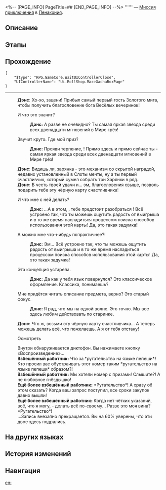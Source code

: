 <%-- [PAGE_INFO]
PageTitle=##
[END_PAGE_INFO] --%>
{{Дополнить|Диалоги.}}
{{Миссия Инфобокс
|id              = 4040303
|Название        = 
|Изображение     = Миссия .png
|Тип             = Миссия приключения
|Событие         = 
|Глава           = 
|Условия         = Завершена {{cx}}<!--Hidden Mission ID 4040318-->
|Персонажи       = Взбешённый работник; Дэнс; Ещё более взбешённый работник; Первопроходец
|СтартЛокация    = [[Пенакония]] — [[Золотой миг]]
|Мир             = Пенакония
|Предыдущая      = 
|Следующая       = 
|Награды         = Золотой жетон Айдена (лимитированный)*1
}}
'''''' — [[Миссия приключения]] в [[Пенакония]].

==Описание==
{{Описание|<!--официальное описание из Перекрёстка судеб-->}}

==Этапы==


==Прохождение==
{{Дополнить}}
<pre>{
	"$type": "RPG.GameCore.WaitUIControllerClose",
	"UIControllerName": "Ui.RollShop.MazeGachaBoxPage"
}</pre>
----
:'''Дэнс:''' Хо-хо, зацени! Прибыл самый первый гость Золотого мига, чтобы получить благословение бога Весёлых вечеринок!
:{{Диалог|Стрелка}} И что это значит?
::'''Дэнс:''' А разве не очевидно? Ты самая яркая звезда среди всех двенадцати мгновений в Мире грёз!
:{{Диалог|Стрелка}} Звучит круто. Где мой приз?
::'''Дэнс:''' Прояви терпение, {{MC|ж=подруга|м=дружище}}! Прямо здесь и прямо сейчас ты - самая яркая звезда среди всех двенадцати мгновений в Мире грёз!
:'''Дэнс:''' Видишь ли, зарянка - это механизм со скрытой наградой, недавно установленный в Слоты мечты, ну а ты первый счастливчик, который сумел собрать три Зарянки в ряд.
:'''Дэнс:''' В честь твоей удачи и... эм, благословения свыше, позволь подарить тебе эту чёрную карту счастливчика!
:{{Диалог|Стрелка}} И что мне с ней делать?
::'''Дэнс:''' ...А в этом, {{MC|ж=подруга|м=дружище}}, тебе предстоит разобраться {{MC|ж=самой|м=самому}}! Всё устроено так, что ты можешь ощутить радость от выигрыша и в то же время насладиться процессом поиска способов использования этой карты! Да, это такая задумка!
:{{Диалог|Стрелка}} А можно мне что-нибудь попрактичнее?!
::'''Дэнс:''' Эм... Всё устроено так, что ты можешь ощутить радость от выигрыша и в то же время насладиться процессом поиска способов использования этой карты! Да, это такая задумка!
:{{Диалог|Стрелка}} Эта концепция устарела.
::'''Дэнс:''' Да как у тебя язык повернулся? Это классическое оформление. Классика, понимаешь?
:{{Диалог|Стрелка}} Мне придётся читать описание предмета, верно? Это старый фокус.
::'''Дэнс:''' Я рад, что мы на одной волне. Это точно. Мы все здесь любим действовать по старинке.
:'''Дэнс:''' Что ж, возьми эту чёрную карту счастливчика... А теперь можешь делать всё, что пожелаешь. А я от тебя отстану!

:{{Диалог|?}} Осмотреть
:Внутри обнаруживается диктофон. Вы нажимаете кнопку «Воспроизведение»...
:'''Взбешённый работник:''' Что за *ругательство на языке пепеши*! Кто просил вас обустраивать этот номер таким *ругательство на языке пепеши* образом?!
:'''Взбешённый работник:''' Мы хотели номер с призами! Слышите?! А не любовное гнёздышко!
:'''Ещё более взбешённый работник:''' *Ругательство*! А сразу об этом сказать? Когда ваш запрос поступил, все сроки закупок давно вышли!
:'''Ещё более взбешённый работник:''' Когда нет чётких указаний, всё, что я могу, - делать всё по-своему... Разве это моя вина? *Ругательство*!
:...Запись внезапно прекращается. Вы на 60% уверены, что эти двое здесь подрались.
{{Диалог Конец}}

==На других языках==
{{На других языках
|en   = 
|zhs  = 
|zht  = 
|ja   = 
|ko   = 
|es   = 
|fr   = 
|ru   = 
|th   = 
|vi   = 
|de   = 
|id   = 
|pt   = 
}}

==История изменений==
{{История изменений|3.5}}

==Навигация==
{{Миссия приключения Навбокс|Глава }}

[[en:]]
